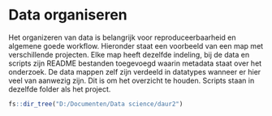 # Data organiseren

Het organizeren van data is belangrijk voor reproduceerbaarheid en algemene goede workflow. Hieronder staat een voorbeeld van een map met verschillende projecten. Elke map heeft dezelfde indeling, bij de data en scripts zijn README bestanden toegevoegd waarin metadata staat over het onderzoek. De data mappen zelf zijn verdeeld in datatypes wanneer er hier veel van aanwezig zijn. Dit is om het overzicht te houden. Scripts staan in dezelfde folder als het project.

```r
fs::dir_tree("D:/Documenten/Data science/daur2")
```
